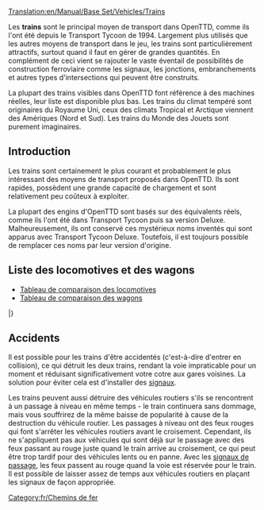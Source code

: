 [[Translation:en/Manual/Base Set/Vehicles/Trains]]
{{fr/Table des matières}}

Les '''trains''' sont le principal moyen de transport dans OpenTTD, comme ils l'ont été depuis le Transport Tycoon de 1994. Largement plus utilisés que les autres moyens de transport dans le jeu, les trains sont particulièrement attractifs, surtout quand il faut en gérer de grandes quantités. En complément de ceci vient se rajouter le vaste éventail de possibilités de construction ferroviaire comme les signaux, les jonctions, embranchements et autres types d'intersections qui peuvent être construits.

La plupart des trains visibles dans OpenTTD font référence à des machines réelles, leur liste est disponible plus bas. Les trains du climat tempéré sont originaires du Royaume Uni, ceux des climats Tropical et Arctique viennent des Amériques (Nord et Sud). Les trains du Monde des Jouets sont purement imaginaires.

==Introduction==
Les trains sont certainement le plus courant et probablement le plus intéressant des moyens de transport proposés dans OpenTTD. Ils sont rapides, possèdent une grande capacité de chargement et sont relativement peu coûteux à exploiter.

La plupart des engins d'OpenTTD sont basés sur des équivalents réels, comme ils l'ont été dans Transport Tycoon puis sa version Deluxe. Malheureusement, ils ont conservé ces mystérieux noms inventés qui sont apparus avec Transport Tycoon Deluxe. Toutefois, il est toujours possible de remplacer ces noms par leur version d'origine.

==Liste des locomotives et des wagons==

* [[fr/Manual/Base Set/Vehicles/Comparaison ferroviaire|Tableau de comparaison des locomotives]]
* [[fr/Manual/Base Set/Vehicles/Comparaison des wagons|Tableau de comparaison des wagons]]

{{fr/Tableau des véhicules/En-tête}}
{{en/VehicleTable/Header|Vapeur}}
{{en/VehicleTable/Row|
*[[File:en/Kirbypaultank.png|Kirby Paul Tank Engine]] [[fr/Manual/Base Set/Vehicles/Kirby Paul Tank|Kirby Paul Tank]]
*[[File:en/Chaneyjubilee.png|Chaney "Jubilee" Engine]] [[fr/Manual/Base Set/Vehicles/Chaney "Jubilee"|Chaney "Jubilee"]]
*[[File:en/Ginzua4.png|Ginzu "A4" Engine]] [[fr/Manual/Base Set/Vehicles/Ginzu "A4"|Ginzu "A4"]]
*[[File:en/Sh8p.png|SH "8P" Engine]] [[fr/Manual/Base Set/Vehicles/SH "8P"|SH "8P"]]
|
*[[File:en/Wills280.png|Wills 2-8-0 Engine]] [[fr/Manual/Base Set/Vehicles/Wills 2-8-0|Wills 2-8-0]]
|
*[[File:en/Wills280.png|Wills 2-8-0 Engine]] [[fr/Manual/Base Set/Vehicles/Wills 2-8-0|Wills 2-8-0]]
|
*[[File:en/Ploddyphutchoochoo.png|Ploddyphut Choo-Choo Engine]] [[fr/Manual/Base Set/Vehicles/Ploddyphut Choo-Choo|Ploddyphut Choo-Choo]]
*[[File:en/Powernautchoochoo.png|Powernaut Choo-Choo Engine]] [[fr/Manual/Base Set/Vehicles/Powernaut Choo-Choo|Powernaut Choo-Choo]]
*[[File:en/Mightymoverchoochoo.png|Might Mover Choo-Choo Engine]] [[fr/Manual/Base Set/Vehicles/Mightymover Choo-Choo|Mightymover Choo-Choo]]
}}
{{en/VehicleTable/Header|Diesel}}
{{en/VehicleTable/Row|
*[[File:en/Manleymoreldmu.png|Manley-Morel DMU Engine]] [[fr/Manual/Base Set/Vehicles/Manley-Morel DMU|Manley-Morel DMU]]
*[[File:en/Shhendry25.png|SH/Hendry "25" Engine]] [[fr/Manual/Base Set/Vehicles/SH/Hendry "25"|SH/Hendry "25"]]
*[[File:en/Floss47.png|Floss "47" Engine]] [[fr/Manual/Base Set/Vehicles/Floss "47"|Floss "47"]]
*[[File:en/Uu37.png|UU "37" Engine]] [[fr/Manual/Base Set/Vehicles/UU "37"|UU "37"]]
*[[File:en/Sh125.png|SH "125" Engine]] [[fr/Manual/Base Set/Vehicles/SH "125"|SH "125"]]
*[[File:en/Dash.png|"Dash" Engine]] [[fr/Manual/Base Set/Vehicles/Dash|"Dash"]]
|
*[[File:en/Mjs250.png|MJS 250 Engine]] [[fr/Manual/Base Set/Vehicles/MJS250|MJS250]]
*[[File:en/Kelling3100.png|Kelling 3100 Engine]] [[fr/Manual/Base Set/Vehicles/Kelling 3100|Kelling 3100]]
*[[File:en/Cs4000.png|CS4000 Engine]] [[fr/Manual/Base Set/Vehicles/CS4000|CS4000]]
*[[File:en/Cs2400.png|CS2400 Engine]] [[fr/Manual/Base Set/Vehicles/CS4000|CS2400]]
*[[File:en/Mjs1000.png|MJS 1000 Engine]] [[fr/Manual/Base Set/Vehicles/MJS 1000|MJS 1000]]
*[[File:en/Centennial.png|Centennial Engine]] [[fr/Manual/Base Set/Vehicles/Centennial|Centennial]]
*[[File:en/Turnerturbo.png|Turner Turbo]] [[fr/Manual/Base Set/Vehicles/Turner Turbo|Turner Turbo]]
|
*[[File:en/Mjs250.png|MJS 250 Engine]] [[fr/Manual/Base Set/Vehicles/MJS250|MJS250]]
*[[File:en/Kelling3100.png|Kelling 3100 Engine]] [[fr/Manual/Base Set/Vehicles/Kelling 3100|Kelling 3100]]
*[[File:en/Cs4000.png|CS4000 Engine]] [[fr/Manual/Base Set/Vehicles/CS4000|CS4000]]
*[[File:en/Cs2400.png|CS2400 Engine]] [[fr/Manual/Base Set/Vehicles/CS2400|CS2400]]
*[[File:en/Mjs1000.png|MJS 1000 Engine]] [[fr/Manual/Base Set/Vehicles/MJS 1000|MJS 1000]]
*[[File:en/Centennial.png|Centennial Engine]] [[fr/Manual/Base Set/Vehicles/Centennial|Centennial]]
*[[File:en/Turnerturbo.png|Turner Turbo]] [[fr/Manual/Base Set/Vehicles/Turner Turbo|Turner Turbo]]
|
*[[File:en/Ploddyphutdiesel.png|Ploddyphut Diesel]] [[fr/Manual/Base Set/Vehicles/Ploddyphut Diesel|Ploddyphut Diesel]]
*[[File:en/Powernautdiesel.png|Powernaut Diesel]] [[fr/Manual/Base Set/Vehicles/Powernaut Diesel|Powernaut Diesel]]
}}
{{en/VehicleTable/Header|Electrique}}
{{en/VehicleTable/Row|
*[[File:en/Sh30.png|SH "30" Engine]] [[fr/Manual/Base Set/Vehicles/SH "30"|SH "30"]]
*[[File:en/Sh40.png|SH "40" Engine]] [[fr/Manual/Base Set/Vehicles/SH "40"|SH "40"]]
*[[File:en/Tim.png|"T.I.M" Engine]] [[fr/Manual/Base Set/Vehicles/T.I.M.|"T.I.M."]]
*[[File:en/Asiastar.png|"Asiastar" Engine]] [[fr/Manual/Base Set/Vehicles/AsiaStar|"AsiaStar"]]
|
Aucune
|
Aucune
|
Aucune
}}
{{en/VehicleTable/Header|Monorail}}
{{en/VehicleTable/Row|
*[[File:en/X2001.png|X2001 Monorail Engine]] [[fr/Manual/Base Set/Vehicles/X2001|'X2001']]
*[[File:en/Millenniumz1.png|Milennium 'Z1' Monorail Engine]] [[fr/Manual/Base Set/Vehicles/Millennium Z1|'Millennium Z1']]
|
*[[File:en/X2001.png|X2001 Monorail Engine]] [[fr/Manual/Base Set/Vehicles/X2001|'X2001']]
*[[File:en/Millenniumz1.png|Milennium 'Z1' Monorail Engine]] [[fr/Manual/Base Set/Vehicles/Millennium Z1|'Millennium Z1']]
|
*[[File:en/X2001.png|X2001 Monorail Engine]] [[fr/Manual/Base Set/Vehicles/X2001|'X2001']]
*[[File:en/Millenniumz1.png|Milennium 'Z1' Monorail Engine]] [[fr/Manual/Base Set/Vehicles/Millennium Z1|'Millennium Z1']]
|
*[[File:en/Wizzowowz99.png|Wizzowow 'Z99' Monorail Engine]] [[fr/Manual/Base Set/Vehicles/Wizzowow Z99|Wizzowow Z99]]
}}
{{en/VehicleTable/Header|MagLev}}
{{en/VehicleTable/Row|
*[[File:en/Lev1leviathan.png|MagLev Engine 1: Leviathan]] [[fr/Manual/Base Set/Vehicles/'Leviathan' niveau 1|'Leviathan' niveau 1]]
*[[File:en/Lev2cyclops.png|MagLev Engine 2: Cyclops]] [[fr/Manual/Base Set/Vehicles/'Cyclops' niveau 2|'Cyclops' niveau 2]]
*[[File:en/Lev3pegasus.png|MagLev Engine 3: Pegasus]] [[fr/Manual/Base Set/Vehicles/'Pegasus' niveau 3|'Pegasus' niveau 3]]
*[[File:en/Lev4chimaerarhead.png|MagLev Engine 4: Chimaera (front)]] [[fr/Manual/Base Set/Vehicles/'Chimaera' niveau 4|'Chimaera' nievau 4]]
|
*[[File:en/Lev1leviathan.png|MagLev Engine 1: Leviathan]] [[fr/Manual/Base Set/Vehicles/'Leviathan' niveau 1|'Leviathan' niveau 1]]
*[[File:en/Lev2cyclops.png|MagLev Engine 2: Cyclops]] [[fr/Manual/Base Set/Vehicles/'Cyclops' niveau 2|'Cyclops' niveau 2]]
*[[File:en/Lev3pegasus.png|MagLev Engine 3: Pegasus]] [[fr/Manual/Base Set/Vehicles/'Pegasus' niveau 3|'Pegasus' niveau 3]]
*[[File:en/Lev4chimaerarhead.png|MagLev Engine 4: Chimaera (front)]] [[fr/Manual/Base Set/Vehicles/'Chimaera' niveau 4|'Chimaera' niveau 4]]
|
*[[File:en/Lev1leviathan.png|MagLev Engine 1: Leviathan]] [[fr/Manual/Base Set/Vehicles/'Leviathan' niveau 1|'Leviathan' niveau 1]]
*[[File:en/Lev2cyclops.png|MagLev Engine 2: Cyclops]] [[fr/Manual/Base Set/Vehicles/'Cyclops' niveau 2|'Cyclops' niveau 2]]
*[[File:en/Lev3pegasus.png|MagLev Engine 3: Pegasus]] [[fr/Manual/Base Set/Vehicles/'Pegasus' niveau 3|'Pegasus' niveau 3]]
*[[File:en/Lev4chimaerarhead.png|MagLev Engine 4: Chimaera (front)]] [[fr/Manual/Base Set/Vehicles/'Chimaera' niveau 4|'Chimaera' niveau 4]]
|
*[[File:en/Wizzowowrocketeer.png|Toyland Wizzowow Rocketeer]] [[fr/Manual/Base Set/Vehicles/Wizzowow Rocketeer|Wizzowow Rocketeer]]
}}
{{en/VehicleTable/Header|Wagons}}
{{en/VehicleTable/Row|
*[[File:en/Passengercarriage.png|Standard Passenger Carriage]] [[fr/Manual/Base Set/Vehicles/Voiture à voyageurs|Voiture à voyageurs]]
*[[File:en/Mailvan.png|Standard Mail Van]] [[fr/Manual/Base Set/Vehicles/Wagon de courrier|Wagon de courrier]]
*[[File:en/Coaltruck.png|Standard Coal Truck]] [[fr/Trash/Wagon de charbon|Wagon de charbon]]
*[[File:en/Oiltanker.png|Standard Oil Tanker]] [[fr/Manual/Base Set/Vehicles/Wagon-citerne de pétrole|Wagon-citerne de pétrole]]
*[[File:en/Livestockvan.png|Standard Livestock Van]] [[fr/Manual/Base Set/Vehicles/Wagon à bétail|Wagon à bétail]]
*[[File:en/Goodsvan.png|Standard Goods Van]] [[fr/Manual/Base Set/Vehicles/Wagon de marchandises|Wagon de marchandises]]
*[[File:en/Grainhopper.png|Standard Grain Hopper]] [[fr/Manual/Base Set/Vehicles/Wagon à céréales|Wagon à céréales]]
*[[File:en/Woodtruck.png|Standard Wood Truck]] [[fr/Manual/Base Set/Vehicles/Wagon à bois|Wagon à bois]]
*[[File:en/Ironorehopper.png|Standard Iron Ore Hopper]] [[fr/Manual/Base Set/Vehicles/Wagon de minerai de fer|Wagon de minerai de fer]]
*[[File:en/Steeltruck.png|Standard Steel Truck]] [[fr/Manual/Base Set/Vehicles/Wagon d'acier|Wagon d'acier]]
*[[File:en/Armouredvan.png|Standard Armoured Van]] [[fr/Manual/Base Set/Vehicles/Wagon blindé|Wagon blindé]]
|
*[[File:en/Passengercarriagex.png|Tropical and Sub-arctic Passenger Carriage]] [[fr/Manual/Base Set/Vehicles/Voiture à voyageurs|Voiture à voyageurs]]
*[[File:en/Mailvan.png|Standard Mail Van]] [[fr/Manual/Base Set/Vehicles/Wagon de courrier|Wagon de courrier]]
*[[File:en/Coaltruck.png|Standard Coal Truck]] [[fr/Trash/Wagon de charbon|Wagon de charbon]]
*[[File:en/Oiltanker.png|Standard Oil Tanker]] [[fr/Manual/Base Set/Vehicles/Wagon-citerne de pétrole|Wagon-citerne de pétrole]]
*[[File:en/Livestockvan.png|Standard Livestock Van]] [[fr/Manual/Base Set/Vehicles/Wagon à bétail|Wagon à bétail]]
*[[File:en/Goodsvan.png|Standard Goods Van]] [[fr/Manual/Base Set/Vehicles/Wagon de marchandises|Wagon de marchandises]]
*[[File:en/Grainhopper.png|Standard Grain Hopper]] [[fr/Manual/Base Set/Vehicles/Wagon à céréales|Wagon à céréales]]
*[[File:en/Woodtruck.png|Standard Wood Truck]] [[fr/Manual/Base Set/Vehicles/Wagon à bois|Wagon à bois]]
*[[File:en/Armouredvan.png|Standard Armoured Van]] [[fr/Manual/Base Set/Vehicles/Wagon blindé|Wagon blindé]]
*[[File:en/Foodvan.png|Tropical and Sub-arctic Food Van]] [[fr/Manual/Base Set/Vehicles/Wagon de nourriture|Wagon de nourriture]]
*[[File:en/Papertruck.png|Tropical and Sub-arctic Paper Truck]] [[fr/Manual/Base Set/Vehicles/Wagon de papier|Wagon de papier]]
|
*[[File:en/Passengercarriagex.png|Tropical and Sub-arctic Passenger Carriage]] [[fr/Manual/Base Set/Vehicles/Voiture à voyageurs|Voiture à voyageurs]]
*[[File:en/Mailvan.png|Standard Mail Van]] [[fr/Manual/Base Set/Vehicles/Wagon de courrier|Wagon de courrier]]
*[[File:en/Oiltanker.png|Standard Oil Tanker]] [[fr/Manual/Base Set/Vehicles/Wagon-citerne de pétrole|Wagon-citerne de pétrole]]
*[[File:en/Goodsvan.png|Standard Goods Van]] [[fr/Manual/Base Set/Vehicles/Wagon de marchandises|Wagon de marchandises]]
*[[File:en/Grainhopper.png|Standard Grain Hopper]] [[fr/Manual/Base Set/Vehicles/Wagon à céréales|Wagon à céréales]]
*[[File:en/Woodtruck.png|Standard Wood Truck]] [[fr/Manual/Base Set/Vehicles/Wagon à bois|Wagon à bois]]
*[[File:en/Armouredvan.png|Standard Armoured Van]] [[fr/Manual/Base Set/Vehicles/Wagon blindé|Wagon blindé]]
*[[File:en/Foodvan.png|Tropical and Sub-arctic Food Van]] [[fr/Manual/Base Set/Vehicles/Wagon de nourriture|Wagon de nourriture]]
*[[File:en/Copperorehopper.png|Tropical Copper Ore Hopper]] [[fr/Manual/Base Set/Vehicles/Wagon de minerai de cuivre|Wagon de minerai de cuivre]]
*[[File:en/Watertanker.png|Tropical Water Tanker]] [[fr/Manual/Base Set/Vehicles/Wagon-citerne d'eau|Wagon-citerne d'eau]]
*[[File:en/Fruittruck.png|Tropical Fruit Truck]] [[fr/Manual/Base Set/Vehicles/Wagon à fruits|Wagon à fruits]]
*[[File:en/Rubbertruck.png|Tropcial Rubber Truck]] [[fr/Manual/Base Set/Vehicles/Wagon à caoutchouc|Wagon à caoutchouc]]
|
*[[File:en/Passengercarriagetoyland.png|Standard Passenger Carriage]] [[fr/Manual/Base Set/Vehicles/Voiture à voyageurs|Voiture à voyageurs]]
*[[File:en/Mailvanx.png|Standard Mail Van]] [[fr/Manual/Base Set/Vehicles/Wagon de courrier|Wagon de courrier]]
*[[File:en/Sugartruck.png|Toyland Sugar Truck]] [[fr/Manual/Base Set/Vehicles/Wagon de sucre|Wagon de sucre]]
*[[File:en/Candyflosshopper.png|Toyland Candyfloss Hopper]] [[fr/Manual/Base Set/Vehicles/Wagon de barbe à papa|Wagon de barbe à papa]]
*[[File:en/Toffeehopper.png|Toyland Toffee Hopper]] [[fr/Manual/Base Set/Vehicles/Wagon de caramel|Wagon de caramel]]
*[[File:en/Bubblevan.png|Toyland Bubble Van]] [[fr/Manual/Base Set/Vehicles/Wagon à bulles|Wagon à bulles]]
*[[File:en/Colatanker.png|Toyland Cola Tanker]] [[fr/Manual/Base Set/Vehicles/Wagon-citerne de coca-cola|Wagon-citerne de coca-cola]]
*[[File:en/Sweetvan.png|Toyland Sweet Van]] [[fr/Manual/Base Set/Vehicles/Wagon de bonbons|Wagon de bonbons]]
*[[File:en/Toyvan.png|Toyland Toy Van]] [[fr/Manual/Base Set/Vehicles/Wagon de jouets|Wagon de jouets]]
*[[File:en/Batterytruck.png|Toyland Battery Truck]] [[fr/Manual/Base Set/Vehicles/Wagon de batteries|Wagon de batteries]]
*[[File:en/Fuzzydrinktruck.png|Toyland Fuzzy Drink Truck]] [[fr/Manual/Base Set/Vehicles/Wagon de boissons gazeuses|Wagon de boissons gazeuses]]
*[[File:en/Plastictruck.png|Toyland Plastic Truck]] [[fr/Manual/Base Set/Vehicles/Wagon de plastique|Wagon de plastique]]
}}
|}


==Accidents==
Il est possible pour les trains d'être accidentés (c'est-à-dire d'entrer en collision), ce qui détruit les deux trains, rendant la voie impraticable pour un moment et réduisant significativement votre cotre aux gares voisines. La solution pour éviter cela est d'installer des [[fr/Manual/Signaux|signaux]].

Les trains peuvent aussi détruire des véhicules routiers s'ils se rencontrent à un passage à niveau en même temps - le train continuera sans dommage, mais vous souffrirez de la même baisse de popularité à cause de la destruction du véhicule routier. Les passages à niveau ont des feux rouges qui font s'arrêter les véhicules routiers avant le croisement. Cependant, ils ne s'appliquent pas aux véhicules qui sont déjà sur le passage avec des feux passant au rouge juste quand le train arrive au croisement, ce qui peut être trop tardif pour des véhicules lents ou en panne. Avec les [[fr/Manual/Signaux#Signaux de chemin|signaux de passage]], les feux passent au rouge quand la voie est réservée pour le train. Il est possible de laisser assez de temps aux véhicules routiers en plaçant les signaux de façon appropriée.

[[Category:fr/Chemins de fer]]